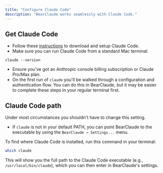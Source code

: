 ```yaml
---
title: "Configure Claude Code"
description: "BearClaude works seamlessly with Claude Code."
---
```


## Get Claude Code

* Follow these [instructions](https://docs.anthropic.com/en/docs/claude-code/setup) to download and setup Claude Code.
* Make sure you can run Claude Code from a standard Mac terminal. 
```
claude --version
```
* Ensure you've got an Anthropic console billing subscription or Claude Pro/Max plan.
* On the first run of `claude` you'll be walked through a configuration and authentication flow. You can do this in BearClaude, but it may be easier to complete these steps in your regular terminal first.

## Claude Code path

<Note>
Under most circumstances you shouldn't have to change this setting.
</Note>

* If `claude` is not in your default PATH, you can point BearClaude to the executable by using the `BearClaude → Settings...` menu.

To find where Claude Code is installed, run this command in your terminal:
```bash
which claude
```

This will show you the full path to the Claude Code executable (e.g., `/usr/local/bin/claude`), which you can then enter in BearClaude's settings.
